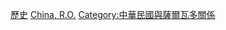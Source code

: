 [[Category:中華民國駐美洲大使|歷史]]
[[Category:駐薩爾瓦多大使|China, R.O.]]
[[Category:中華民國與薩爾瓦多關係|Category:中華民國與薩爾瓦多關係]]